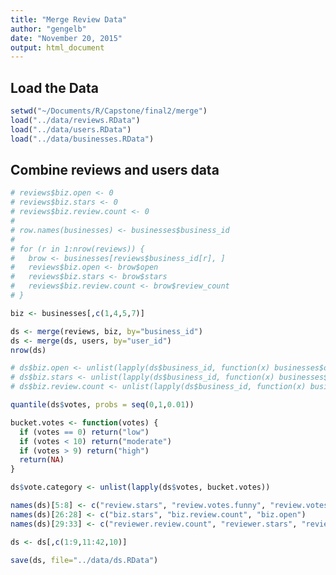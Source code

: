 ```yaml
---
title: "Merge Review Data"
author: "gengelb"
date: "November 20, 2015"
output: html_document
---
```


## Load the Data
```r
setwd("~/Documents/R/Capstone/final2/merge")
load("../data/reviews.RData")
load("../data/users.RData")
load("../data/businesses.RData")
```

## Combine reviews and users data
```r
# reviews$biz.open <- 0
# reviews$biz.stars <- 0
# reviews$biz.review.count <- 0
# 
# row.names(businesses) <- businesses$business_id
# 
# for (r in 1:nrow(reviews)) {
#   brow <- businesses[reviews$business_id[r], ]
#   reviews$biz.open <- brow$open
#   reviews$biz.stars <- brow$stars
#   reviews$biz.review.count <- brow$review_count
# }

biz <- businesses[,c(1,4,5,7)]

ds <- merge(reviews, biz, by="business_id")
ds <- merge(ds, users, by="user_id")
nrow(ds)

# ds$biz.open <- unlist(lapply(ds$business_id, function(x) businesses$open[businesses$business_id == x]))
# ds$biz.stars <- unlist(lapply(ds$business_id, function(x) businesses$stars[businesses$business_id == x]))
# ds$biz.review.count <- unlist(lapply(ds$business_id, function(x) businesses$review_count[businesses$business_id == x]))

quantile(ds$votes, probs = seq(0,1,0.01))

bucket.votes <- function(votes) {
  if (votes == 0) return("low")
  if (votes < 10) return("moderate")
  if (votes > 9) return("high")
  return(NA)
}

ds$vote.category <- unlist(lapply(ds$votes, bucket.votes))

names(ds)[5:8] <- c("review.stars", "review.votes.funny", "review.votes.useful", "review.votes.cool")
names(ds)[26:28] <- c("biz.stars", "biz.review.count", "biz.open")
names(ds)[29:33] <- c("reviewer.review.count", "reviewer.stars", "reviewer.votes.funny","reviewer.votes.useful", "reviewer.votes.cool")

ds <- ds[,c(1:9,11:42,10)]

save(ds, file="../data/ds.RData")
```




